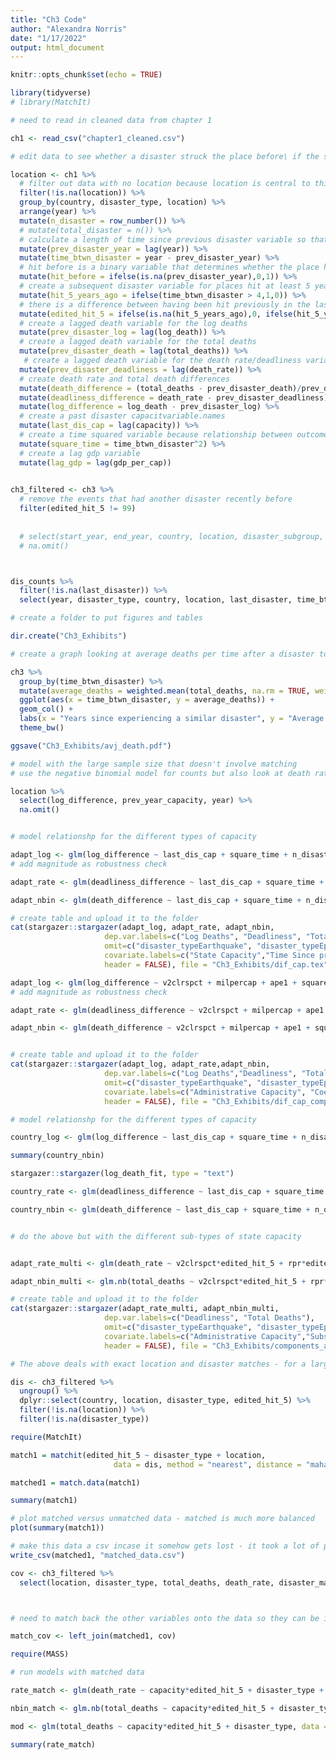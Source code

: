 ```yaml
---
title: "Ch3 Code"
author: "Alexandra Norris"
date: "1/17/2022"
output: html_document
---
```


```r
knitr::opts_chunk$set(echo = TRUE)

library(tidyverse)
# library(MatchIt)

```

```r
# need to read in cleaned data from chapter 1

ch1 <- read_csv("chapter1_cleaned.csv")

# edit data to see whether a disaster struck the place before\ if the same type of disaster struck before

location <- ch1 %>%
  # filter out data with no location because location is central to this part
  filter(!is.na(location)) %>%
  group_by(country, disaster_type, location) %>%
  arrange(year) %>%
  mutate(n_disaster = row_number()) %>%
  # mutate(total_disaster = n()) %>%
  # calculate a length of time since previous disaster variable so that I can filter out places that keep getting slammed
  mutate(prev_disaster_year = lag(year)) %>%
  mutate(time_btwn_disaster = year - prev_disaster_year) %>%
  # hit before is a binary variable that determines whether the place has been hit previously - if there isn't a previous date then there is not a previous disaster in the data
  mutate(hit_before = ifelse(is.na(prev_disaster_year),0,1)) %>%
  # create a subsequent disaster variable for places hit at least 5 years after the initial disaster - I came to the choice of 5 after looking at the average deaths per time folling a disaster and found that 5 seems to be an inflection point
  mutate(hit_5_years_ago = ifelse(time_btwn_disaster > 4,1,0)) %>%
  # there is a difference between having been hit previously in the last 5 years and never having been hit before - I will filter out the 99s
  mutate(edited_hit_5 = ifelse(is.na(hit_5_years_ago),0, ifelse(hit_5_years_ago == 0,99,1))) %>%
  # create a lagged death variable for the log deaths
  mutate(prev_disaster_log = lag(log_death)) %>%
  # create a lagged death variable for the total deaths
  mutate(prev_disaster_death = lag(total_deaths)) %>%
   # create a lagged death variable for the death rate/deadliness variable
  mutate(prev_disaster_deadliness = lag(death_rate)) %>%
  # create death rate and total death differences
  mutate(death_difference = (total_deaths - prev_disaster_death)/prev_disaster_death) %>%
  mutate(deadliness_difference = death_rate - prev_disaster_deadliness) %>%
  mutate(log_difference = log_death - prev_disaster_log) %>%
  # create a past disaster capacitvariable.names
  mutate(last_dis_cap = lag(capacity)) %>%
  # create a time squared variable because relationship between outcome and time may be curvilinear
  mutate(square_time = time_btwn_disaster^2) %>%
  # create a lag gdp variable
  mutate(lag_gdp = lag(gdp_per_cap))
  

ch3_filtered <- ch3 %>%
  # remove the events that had another disaster recently before
  filter(edited_hit_5 != 99)
  
  
  # select(start_year, end_year, country, location, disaster_subgroup, n_disaster, total_disaster, more_than_one_dis, total_deaths, capacity, gdp_per_cap, disaster_type, disaster_mag, total_affected) %>%
  # na.omit()



dis_counts %>%
  filter(!is.na(last_disaster)) %>%
  select(year, disaster_type, country, location, last_disaster, time_btwn_disaster, more_than_one_dis, hit_5_15_years_ago)

```

```r

# create a folder to put figures and tables

dir.create("Ch3_Exhibits")

# create a graph looking at average deaths per time after a disaster to justify when to put a "subsequent disaster" variable that controls for the fact that if immediately hit by another disaster that they may experience even more deaths and destruction

ch3 %>%
  group_by(time_btwn_disaster) %>%
  mutate(average_deaths = weighted.mean(total_deaths, na.rm = TRUE, weights = total_affected)) %>%
  ggplot(aes(x = time_btwn_disaster, y = average_deaths)) +
  geom_col() +
  labs(x = "Years since experiencing a similar disaster", y = "Average death count") +
  theme_bw()

ggsave("Ch3_Exhibits/avj_death.pdf")

```

```r
# model with the large sample size that doesn't involve matching
# use the negative binomial model for counts but also look at death rate - abandon the log because we've learned that it has little practical applicability

location %>%
  select(log_difference, prev_year_capacity, year) %>%
  na.omit()


# model relationshp for the different types of capacity

adapt_log <- glm(log_difference ~ last_dis_cap + square_time + n_disaster + lag_gdp, data = location)
# add magnitude as robustness check

adapt_rate <- glm(deadliness_difference ~ last_dis_cap + square_time + n_disaster + lag_gdp, data = location)

adapt_nbin <- glm(death_difference ~ last_dis_cap + square_time + n_disaster + lag_gdp, data = location)

# create table and upload it to the folder
cat(stargazer::stargazer(adapt_log, adapt_rate, adapt_nbin,
                     dep.var.labels=c("Log Deaths", "Deadliness", "Total Deaths"), 
                     omit=c("disaster_typeEarthquake", "disaster_typeEpidemic", "disaster_typeExtreme temperature", "disaster_typeFlood", "disaster_typeLandslide", "disaster_typeStorm", "disaster_typeWildfire"),
                     covariate.labels=c("State Capacity","Time Since previous disaster", "Nth Disaster", "GDP percapita"), 
                     header = FALSE), file = "Ch3_Exhibits/dif_cap.tex")

```

```r


adapt_log <- glm(log_difference ~ v2clrspct + milpercap + ape1 + square_time + n_disaster + lag_gdp, data = location)
# add magnitude as robustness check

adapt_rate <- glm(deadliness_difference ~ v2clrspct + milpercap + ape1 + square_time + n_disaster + lag_gdp, data = location)

adapt_nbin <- glm(death_difference ~ v2clrspct + milpercap + ape1 + square_time + n_disaster + lag_gdp, data = location)


# create table and upload it to the folder
cat(stargazer::stargazer(adapt_log, adapt_rate,adapt_nbin,
                     dep.var.labels=c("Log Deaths","Deadliness", "Total Deaths"),
                     omit=c("disaster_typeEarthquake", "disaster_typeEpidemic", "disaster_typeExtreme temperature", "disaster_typeFlood", "disaster_typeLandslide", "disaster_typeStorm", "disaster_typeWildfire"),
                     covariate.labels=c("Administrative Capacity", "Coercive Capacity", "Extractive Capacity", "Time Since Prior Disaster", "Nth Disaster", "GDP per capita"),
                     header = FALSE), file = "Ch3_Exhibits/dif_cap_comp.tex")
```



```r


# model relationshp for the different types of capacity

country_log <- glm(log_difference ~ last_dis_cap + square_time + n_disaster, data = country)

summary(country_nbin)

stargazer::stargazer(log_death_fit, type = "text")

country_rate <- glm(deadliness_difference ~ last_dis_cap + square_time + n_disaster, data = country)

country_nbin <- glm(death_difference ~ last_dis_cap + square_time + n_disaster, data = country)



```






```r

# do the above but with the different sub-types of state capacity


adapt_rate_multi <- glm(death_rate ~ v2clrspct*edited_hit_5 + rpr*edited_hit_5 + ape1*edited_hit_5 + disaster_type + disaster_mag + gdp_per_cap, data = ch3_filtered)

adapt_nbin_multi <- glm.nb(total_deaths ~ v2clrspct*edited_hit_5 + rpr*edited_hit_5 + ape1*edited_hit_5 + disaster_type + disaster_mag + gdp_per_cap, data = ch3_filtered)

# create table and upload it to the folder
cat(stargazer::stargazer(adapt_rate_multi, adapt_nbin_multi,
                     dep.var.labels=c("Deadliness", "Total Deaths"),
                     omit=c("disaster_typeEarthquake", "disaster_typeEpidemic", "disaster_typeExtreme temperature", "disaster_typeFlood", "disaster_typeLandslide", "disaster_typeStorm", "disaster_typeWildfire"),
                     covariate.labels=c("Administrative Capacity","Subsequent Disaster", "Coercive Capacity", "Extractive Capacity", "Disaster Magnitude", "GDP per capita", "Admin. Cap.*Subsequent Disaster", "Coercice Cap.*Subsequent Disaster", "Extract. Cap.*Subsequent Disaster"),
                     header = FALSE), file = "Ch3_Exhibits/components_adapt.tex")

```




```r
# The above deals with exact location and disaster matches - for a larger sample size - I use matchit which matches based off of covariates. This means that some things may be 

dis <- ch3_filtered %>%
  ungroup() %>%
  dplyr::select(country, location, disaster_type, edited_hit_5) %>%
  filter(!is.na(location)) %>%
  filter(!is.na(disaster_type))

require(MatchIt)

match1 = matchit(edited_hit_5 ~ disaster_type + location,
                       data = dis, method = "nearest", distance = "mahalanobis", replace = TRUE)

matched1 = match.data(match1)

summary(match1)

# plot matched versus unmatched data - matched is much more balanced
plot(summary(match1))

# make this data a csv incase it somehow gets lost - it took a lot of processing power to match it all
write_csv(matched1, "matched_data.csv")

```

```r

cov <- ch3_filtered %>%
  select(location, disaster_type, total_deaths, death_rate, disaster_mag, gdp_per_cap)



# need to match back the other variables onto the data so they can be included as controls

match_cov <- left_join(matched1, cov)

require(MASS)

# run models with matched data

rate_match <- glm(death_rate ~ capacity*edited_hit_5 + disaster_type + disaster_mag + gdp_per_cap, data = match_cov)

nbin_match <- glm.nb(total_deaths ~ capacity*edited_hit_5 + disaster_type + disaster_mag + gdp_per_cap, data = match_cov)

mod <- glm(total_deaths ~ capacity*edited_hit_5 + disaster_type, data = matched1, family = "poisson")

summary(rate_match)
```




